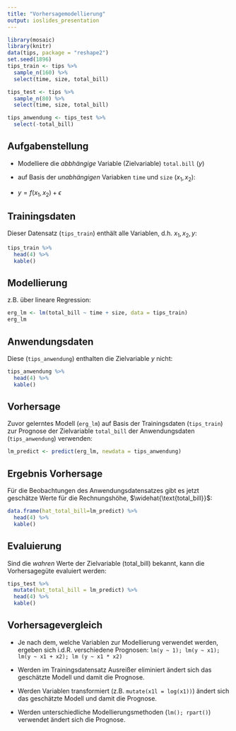 ```yaml
---
title: "Vorhersagemodellierung"
output: ioslides_presentation
---
```


```r
library(mosaic)
library(knitr)
data(tips, package = "reshape2")
set.seed(1896)
tips_train <- tips %>%
  sample_n(160) %>%
  select(time, size, total_bill)

tips_test <- tips %>%
  sample_n(80) %>%
  select(time, size, total_bill)

tips_anwendung <- tips_test %>%
  select(-total_bill)
```

## Aufgabenstellung

- Modelliere die *abbhängige* Variable (Zielvariable) `total.bill` ($y$) 

- auf Basis der *unabhängigen* Variabken `time` und `size` ($x_1, x_2$):

- $y=f(x_1,x_2)+\epsilon$

## Trainingsdaten

Dieser Datensatz (`tips_train`) enthält alle Variablen, d.h. $x_1, x_2, y$:

```r
tips_train %>%
  head(4) %>%
  kable()
```

## Modellierung

z.B. über lineare Regression:

```r
erg_lm <- lm(total_bill ~ time + size, data = tips_train)
erg_lm
```
## Anwendungsdaten

Diese (`tips_anwendung`) enthalten die Zielvariable $y$ nicht:

```r
tips_anwendung %>%
  head(4) %>%
  kable()
```

## Vorhersage

Zuvor gelerntes Modell (`erg_lm`) auf Basis der Trainingsdaten (`tips_train`) zur Prognose der Zielvariable `total_bill` der Anwendungsdaten (`tips_anwendung`) verwenden:

```r
lm_predict <- predict(erg_lm, newdata = tips_anwendung)
```

## Ergebnis Vorhersage

Für die Beobachtungen des Anwendungsdatensatzes gibt es jetzt geschätze Werte für die Rechnungshöhe, $\widehat{\text{total_bill}}$:

```r
data.frame(hat_total_bill=lm_predict) %>%
  head(4) %>%
  kable()
```

## Evaluierung

Sind die *wahren* Werte der Zielvariable (${\text{total_bill}}$) bekannt, kann die Vorhersagegüte evaluiert werden:

```r
tips_test %>%
  mutate(hat_total_bill = lm_predict) %>%
  head(4) %>%
  kable()
```

## Vorhersagevergleich

- Je nach dem, welche Variablen zur Modellierung verwendet werden, ergeben sich i.d.R. verschiedene Prognosen: `lm(y ~ 1); lm(y ~ x1); lm(y ~ x1 + x2); lm (y ~ x1 * x2)`

- Werden im Trainingsdatensatz Ausreißer eliminiert ändert sich das geschätzte Modell und damit die Prognose.

- Werden Variablen transformiert (z.B. `mutate(x1l = log(x1))`) ändert sich das geschätzte Modell und damit die Prognose.

- Werden unterschiedliche Modellierungsmethoden (`lm(); rpart()`) verwendet ändert sich die Prognose.



